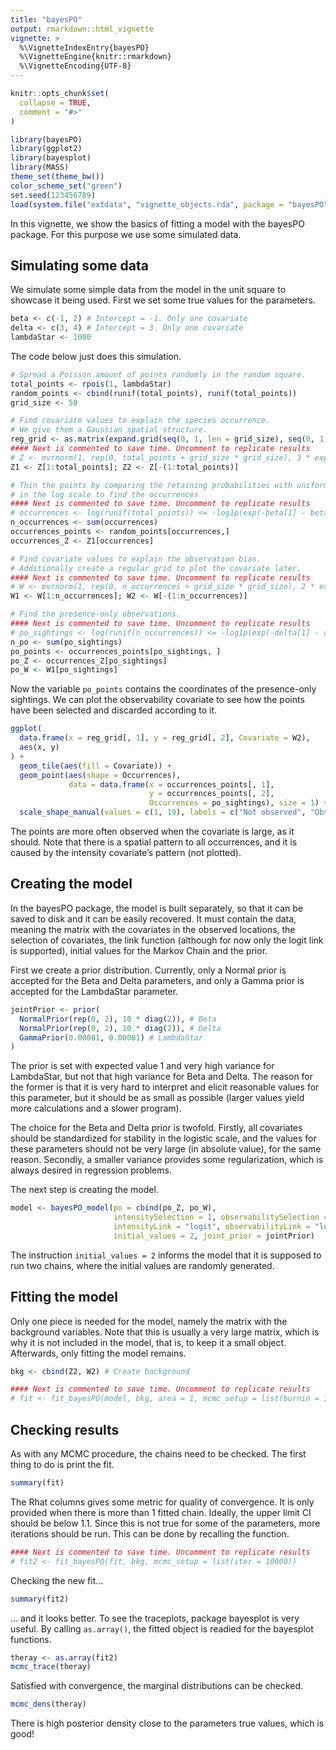 ```yaml
---
title: "bayesPO"
output: rmarkdown::html_vignette
vignette: >
  %\VignetteIndexEntry{bayesPO}
  %\VignetteEngine{knitr::rmarkdown}
  %\VignetteEncoding{UTF-8}
---
```


```r
knitr::opts_chunk$set(
  collapse = TRUE,
  comment = "#>"
)
```

```r
library(bayesPO)
library(ggplot2)
library(bayesplot)
library(MASS)
theme_set(theme_bw())
color_scheme_set("green")
set.seed(123456789)
load(system.file("extdata", "vignette_objects.rda", package = "bayesPO"), verbose = TRUE)
```

In this vignette, we show the basics of fitting a model with the bayesPO package. For this purpose we use some simulated data.

## Simulating some data

We simulate some simple data from the model in the unit square to showcase it being used. First we set some true values for the parameters.

```r
beta <- c(-1, 2) # Intercept = -1. Only one covariate
delta <- c(3, 4) # Intercept = 3. Only one covariate
lambdaStar <- 1000
```

The code below just does this simulation.

```r
# Spread a Poisson amount of points randomly in the random square.
total_points <- rpois(1, lambdaStar)
random_points <- cbind(runif(total_points), runif(total_points))
grid_size <- 50

# Find covariate values to explain the species occurrence.
# We give them a Gaussian spatial structure.
reg_grid <- as.matrix(expand.grid(seq(0, 1, len = grid_size), seq(0, 1, len = grid_size)))
#### Next is commented to save time. Uncomment to replicate results
# Z <- mvrnorm(1, rep(0, total_points + grid_size * grid_size), 3 * exp(-as.matrix(dist(rbind(random_points, reg_grid))) / 0.2))
Z1 <- Z[1:total_points]; Z2 <- Z[-(1:total_points)]

# Thin the points by comparing the retaining probabilities with uniforms
# in the log scale to find the occurrences
#### Next is commented to save time. Uncomment to replicate results
# occurrences <- log(runif(total_points)) <= -log1p(exp(-beta[1] - beta[2] * Z1))
n_occurrences <- sum(occurrences)
occurrences_points <- random_points[occurrences,]
occurrences_Z <- Z1[occurrences]

# Find covariate values to explain the observation bias.
# Additionally create a regular grid to plot the covariate later.
#### Next is commented to save time. Uncomment to replicate results
# W <- mvrnorm(1, rep(0, n_occurrences + grid_size * grid_size), 2 * exp(-as.matrix(dist(rbind(occurrences_points, reg_grid))) / 0.3))
W1 <- W[1:n_occurrences]; W2 <- W[-(1:n_occurrences)]

# Find the presence-only observations.
#### Next is commented to save time. Uncomment to replicate results
# po_sightings <- log(runif(n_occurrences)) <= -log1p(exp(-delta[1] - delta[2] * W1))
n_po <- sum(po_sightings)
po_points <- occurrences_points[po_sightings, ]
po_Z <- occurrences_Z[po_sightings]
po_W <- W1[po_sightings]
```

Now the variable `po_points` contains the coordinates of the presence-only sightings. We can plot the observability covariate to see how the points have
been selected and discarded according to it.

```r
ggplot(
  data.frame(x = reg_grid[, 1], y = reg_grid[, 2], Covariate = W2),
  aes(x, y)
) +
  geom_tile(aes(fill = Covariate)) +
  geom_point(aes(shape = Occurrences),
             data = data.frame(x = occurrences_points[, 1],
                               y = occurrences_points[, 2],
                               Occurrences = po_sightings), size = 1) +
  scale_shape_manual(values = c(1, 19), labels = c("Not observed", "Observed"))
```

The points are more often observed when the covariate is large, as it should. Note that there is a spatial pattern to all occurrences, and it is caused by the intensity covariate's pattern (not plotted).

## Creating the model

In the bayesPO package, the model is built separately, so that it can be saved to disk and it can be easily recovered. It must contain the data, meaning the matrix with the covariates in the observed locations, the selection of covariates, the link function (although for now only the logit link is supported), initial values for the Markov Chain and the prior.

First we create a prior distribution. Currently, only a Normal prior is accepted for the Beta and Delta parameters, and only a Gamma prior is accepted for the LambdaStar parameter.

```r
jointPrior <- prior(
  NormalPrior(rep(0, 2), 10 * diag(2)), # Beta
  NormalPrior(rep(0, 2), 10 * diag(2)), # Delta
  GammaPrior(0.00001, 0.00001) # LambdaStar
)
```

The prior is set with expected value 1 and very high variance for LambdaStar, but not that high variance for Beta and Delta. The reason for the former is that it is very hard to interpret and elicit reasonable values for this parameter, but it should be as small as possible (larger values yield more calculations and a slower program).

The choice for the Beta and Delta prior is twofold. Firstly, all covariates should be standardized for stability in the logistic scale, and the values for these parameters should not be very large (in absolute value), for the same reason. Secondly, a smaller variance provides some regularization, which is always desired in regression problems.

The next step is creating the model.

```r
model <- bayesPO_model(po = cbind(po_Z, po_W),
                       intensitySelection = 1, observabilitySelection = 2,
                       intensityLink = "logit", observabilityLink = "logit",
                       initial_values = 2, joint_prior = jointPrior)
```

The instruction `initial_values = 2` informs the model that it is supposed to run two chains, where the initial values are randomly generated.

## Fitting the model

Only one piece is needed for the model, namely the matrix with the background variables. Note that this is usually a very large matrix, which is why it is not included in the model, that is, to keep it a small object. Afterwards, only fitting the model remains.

```r
bkg <- cbind(Z2, W2) # Create background

#### Next is commented to save time. Uncomment to replicate results
# fit <- fit_bayesPO(model, bkg, area = 1, mcmc_setup = list(burnin = 1000, iter = 2000))
```

## Checking results

As with any MCMC procedure, the chains need to be checked. The first thing to do is print the fit.

```r
summary(fit)
```

The Rhat columns gives some metric for quality of convergence. It is only provided when there is more than 1 fitted chain. Ideally, the upper limit CI should be below 1.1. Since this is not true for some of the parameters, more iterations should be run. This can be done by recalling the function.

```r
#### Next is commented to save time. Uncomment to replicate results
# fit2 <- fit_bayesPO(fit, bkg, mcmc_setup = list(iter = 10000))
```

Checking the new fit...

```r
summary(fit2)
```

... and it looks better. To see the traceplots, package bayesplot is very useful. By calling `as.array()`, the fitted object is readied for the bayesplot functions.

```r
theray <- as.array(fit2)
mcmc_trace(theray)
```

Satisfied with convergence, the marginal distributions can be checked.

```r
mcmc_dens(theray)
```

There is high posterior density close to the parameters true values, which is good!
